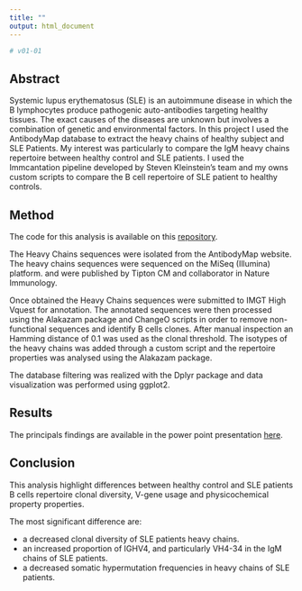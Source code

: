 ```yaml
---
title: ""
output: html_document
---
```


```r
# v01-01
```

## Abstract
Systemic lupus erythematosus (SLE) is an autoimmune disease in which the B lymphocytes produce pathogenic auto-antibodies targeting healthy tissues. The exact causes of the diseases are unknown but involves a combination of genetic and environmental factors. In this project I used the AntibodyMap database to extract the heavy chains of healthy subject and SLE Patients. My interest was particularly to compare the IgM heavy chains repertoire between healthy control and SLE patients. I used the Immcantation pipeline developed by Steven Kleinstein's team and my owns custom scripts to compare the B cell repertoire of SLE patient to healthy controls. 

## Method
The code for this analysis is available on this [repository](https://github.com/wguesdon/Tipton_2015_analysis).

The Heavy Chains sequences were isolated from the AntibodyMap website. The heavy chains sequences were sequenced on the MiSeq (Illumina) platform.
and were published by Tipton CM and collaborator in Nature Immunology.

Once obtained the Heavy Chains sequences were submitted to IMGT High Vquest for annotation. 
The annotated sequences were then processed using the Alakazam package and ChangeO scripts in order to remove non-functional sequences and identify B cells clones. After manual inspection an Hamming distance of 0.1 was used as the clonal threshold. 
The isotypes of the heavy chains was added through a custom script and the repertoire properties was analysed using the Alakazam package. 

The database filtering was realized with the Dplyr package and data visualization was performed using ggplot2.

## Results
The principals findings are available in the power point presentation [here](https://wguesdon.github.io/file/SLE_repertoire_analysis.pptx).

## Conclusion
This analysis highlight differences between healthy control and SLE patients B cells repertoire clonal diversity, V-gene usage and  physicochemical property properties.

The most significant difference are:

* a decreased clonal diversity of SLE patients heavy chains.
* an increased proportion of IGHV4, and particularly VH4-34 in the IgM chains of SLE patients.  
* a decreased somatic hypermutation frequencies in heavy chains of SLE patients.